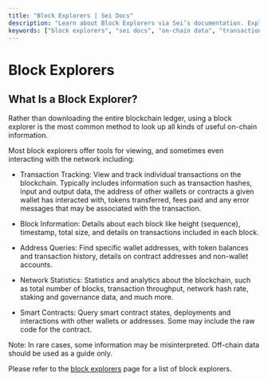 ```yaml
---
title: "Block Explorers | Sei Docs"
description: "Learn about Block Explorers via Sei’s documentation. Explore on-chain data, track transactions, and more on the first parallelized EVM blockchain."
keywords: ["block explorers", "sei docs", "on-chain data", "transactions"]
---
```



# Block Explorers

## **What Is a Block Explorer?**

Rather than downloading the entire blockchain ledger, using a block explorer is the most common method to look up all kinds of useful on-chain information.

Most block explorers offer tools for viewing, and sometimes even interacting with the network including:

- Transaction Tracking: View and track individual transactions on the blockchain. Typically includes information such as transaction hashes, input and output data, the address of other wallets or contracts a given wallet has interacted with, tokens transferred, fees paid and any error messages that may be associated with the transaction.

- Block Information: Details about each block like height (sequence), timestamp, total size, and details on transactions included in each block.

- Address Queries: Find specific wallet addresses, with token balances and transaction history, details on contract addresses and non-wallet accounts.

- Network Statistics: Statistics and analytics about the blockchain, such as total number of blocks, transaction throughput, network hash rate, staking and governance data, and much more.

- Smart Contracts: Query smart contract states, deployments and interactions with other wallets or addresses. Some may include the raw code for the contract.

<Callout type="info" emoji="📘">
  Note: In rare cases, some information may be misinterpreted. Off-chain data should be used as a guide only.
</Callout>

Please refer to the [block explorers](../dev-ecosystem-providers/explorers.mdx) page for a list of block explorers.

